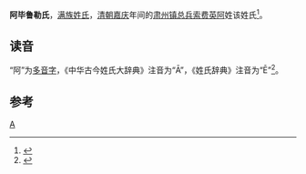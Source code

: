 '''阿毕鲁勒氏'''，[[满族|满族]][[姓氏|姓氏]]，[[清朝|清朝]][[嘉庆|嘉庆]]年间的[[肃州镇|肃州镇]][[总兵|总兵]][[索费英阿|索费英阿]]姓该姓氏<ref name=dcd>{{Citebook|author=窦学田 |title=中华古今姓氏大辞典 |publisher=警官教育出版社 |year=1997 |isbn=9787810278560}}</ref>{{rp|1}}。

== 读音 ==
“阿”为[[多音字|多音字]]，《中华古今姓氏大辞典》注音为“Ā”，《姓氏辞典》注音为“Ē”<ref name=dcd>{{Citebook|author=窦学田 |title=中华古今姓氏大辞典 |publisher=警官教育出版社 |year=1997 |isbn=9787810278560}}</ref>{{rp|1}}。

== 参考 ==
{{reflist}}

[[Category:满族姓氏|A]]